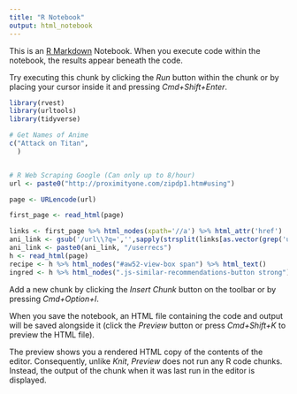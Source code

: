 ```yaml
---
title: "R Notebook"
output: html_notebook
---
```


This is an [R Markdown](http://rmarkdown.rstudio.com) Notebook. When you execute code within the notebook, the results appear beneath the code. 

Try executing this chunk by clicking the *Run* button within the chunk or by placing your cursor inside it and pressing *Cmd+Shift+Enter*. 

```r
library(rvest)
library(urltools)
library(tidyverse)

# Get Names of Anime
c("Attack on Titan",
  )


# R Web Scraping Google (Can only up to 8/hour)
url <- paste0("http://proximityone.com/zipdp1.htm#using")

page <- URLencode(url)

first_page <- read_html(page)

links <- first_page %>% html_nodes(xpath='//a') %>% html_attr('href')
ani_link <- gsub('/url\\?q=','',sapply(strsplit(links[as.vector(grep('url',links))],split='&'),'[',1))[1]
ani_link <- paste0(ani_link, "/userrecs")
h <- read_html(page)
recipe <- h %>% html_nodes("#aw52-view-box span") %>% html_text()
ingred <- h %>% html_nodes(".js-similar-recommendations-button strong") %>% html_text()
```

Add a new chunk by clicking the *Insert Chunk* button on the toolbar or by pressing *Cmd+Option+I*.

When you save the notebook, an HTML file containing the code and output will be saved alongside it (click the *Preview* button or press *Cmd+Shift+K* to preview the HTML file). 

The preview shows you a rendered HTML copy of the contents of the editor. Consequently, unlike *Knit*, *Preview* does not run any R code chunks. Instead, the output of the chunk when it was last run in the editor is displayed.

